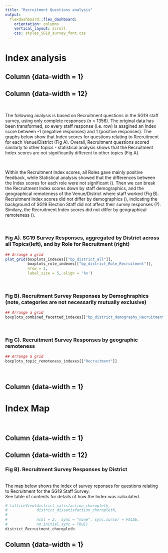 ```yaml
---
title: "Recruitment Questions analysis"
output: 
  flexdashboard::flex_dashboard:
    orientation: columns
    vertical_layout: scroll
    css: styles_SG19_survey_font.css
---
```




Index analysis
=====================================

Column {data-width = 1}
-----------------------------------------------------------------------

Column {data-width = 12}
-----------------------------------------------------------------------

\

The following analysis is based on Recruitment questions in the SG19 staff survey,
using only complete responses (n = 1356). The original data has been transformed,
so every staff response (i.e. row) is assgined an Index score between -1 (negative 
responses) and 1 (positive responses). The graphs below show that Index scores for 
questions relating to Recruitment for each Venue/District (Fig A). Overall, Recruitment 
questions scored similarly to other topics - statistical analysis shows that the 
Recruitment Index scores are not significantly different to other topics (Fig A). 

\

Within the Recruitment Index scores, all Roles gave mainly positive feedback, while Statistical 
analysis showed that the differences between the Index scores for each role were not significant (). 
Then we can break the Recruitment Index scores down by staff demographics, and the geographical 
remoteness of the Venue/District where staff worked (Fig B). Recruitment Index scores did not differ 
by demographics (), indicating the background of SG19 Election Staff did not affect their survey 
responses (?). Similary, the Recruitment Index scores did not differ by geographical remoteness ().

\


### **Fig A). SG19 Survey Responses, aggregated by District across all Topics(left), and by Role for Recruitment (right)**

```r

## Arrange a grid
plot_grid(boxplots_indexes[["bp_district_all"]], 
          boxplots_role_indexes[["bp_district_Role_Recruitment"]],
          nrow = 1,
          label_size = 5, align = 'hv')

```


\

### **Fig B). Recruitment Survey Responses by Demoghraphics (note, categories are not necessarily mutually exclusive)**

```r

## Arrange a grid
boxplots_combined_facetted_indexes[["bp_district_demography_Recruitment"]]

```

\

### **Fig C). Recruitment Survey Responses by geographic remoteness**

```r

## Arrange a grid
boxplots_topic_remoteness_indexes[["Recruitment"]]

```

\


Column {data-width = 1}
-----------------------------------------------------------------------


Index Map
=====================================

\

Column {data-width = 1}
-----------------------------------------------------------------------


Column {data-width = 12}
-----------------------------------------------------------------------

### **Fig B). Recruitment Survey Responses by District**

</br> The map below shows the index of survey reponses for questions relating to Recruitment for the SG19 Staff Survey.
</br> See table of contents for details of how the Index was calculated.

```r

# latticeView(district_satisfaction_choropleth, 
#             district_dissatisfaction_choropleth,
#             
#             ncol = 2,  sync = "none", sync.cursor = FALSE,
#             no.initial.sync = TRUE)
district_Recruitment_choropleth


```

Column {data-width = 1}
-----------------------------------------------------------------------


<!-- Sentiment Analysis -->
<!-- ===================================== -->


<!-- Column {data-width = 1} -->
<!-- ----------------------------------------------------------------------- -->


<!-- Column {data-width = 12} -->
<!-- ----------------------------------------------------------------------- -->


<!-- Column {data-width = 1} -->
<!-- ----------------------------------------------------------------------- -->



